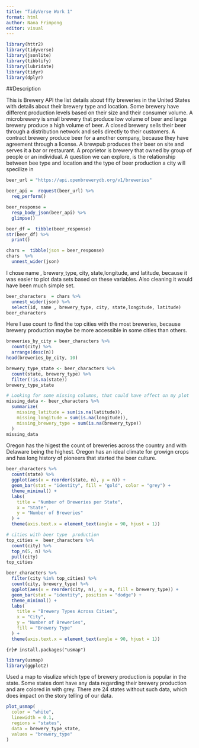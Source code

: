 ```yaml
---
title: "TidyVerse Work 1"
format: html
author: Nana Frimpong
editor: visual
--- 
```


```r
library(httr2)
library(tidyverse)
library(jsonlite)
library(tibblify)
library(lubridate)
library(tidyr)
library(dplyr)
```

##Description

This is Brewery API the list details about fifty breweries in the United States with details about their brewery type and location. Some brewery have different production levels based on their size and their consumer volume. A microbrewery is small brewery that produce low volume of beer and large brewery produce a high volume of beer. A closed brewery sells their beer through a distribution network and sells directly to their customers. A contract brewery produce beer for a another company, because they have agreement through a license. A brewpub produces their beer on site and serves it a bar or restaurant. A proprietor is brewery that owned by group of people or an individual. A question we can explore, is the relationship between bee type and location and the type of beer production a city will specilize in

```r
beer_url = "https://api.openbrewerydb.org/v1/breweries"
```

```r
beer_api =  request(beer_url) %>% 
  req_perform()
```

```r
beer_response = 
  resp_body_json(beer_api) %>% 
  glimpse()
```

```r
beer_df =  tibble(beer_response)
str(beer_df) %>% 
  print()
```

```r
chars =  tibble(json = beer_response)
chars  %>% 
  unnest_wider(json)
```

I chose name , brewery_type, city, state,longitude, and latitude, because it was easier to plot data sets based on these variables. Also cleaning it would have been much simple set.

```r
beer_characters  = chars %>% 
  unnest_wider(json) %>% 
  select(id, name , brewery_type, city, state,longitude, latitude)
beer_characters
```

Here I use count to find the top cities with the most breweries, because brewery production maybe be more accessible in some cities than others.

```r
breweries_by_city = beer_characters %>%
  count(city) %>%
  arrange(desc(n))  
head(breweries_by_city, 10)

```

```r
brewery_type_state <- beer_characters %>%
  count(state, brewery_type) %>%
  filter(!is.na(state))
brewery_type_state
```

```r
# Looking for some missing columns, that could have affect on my plot 
missing_data <- beer_characters %>%
  summarize(
    missing_latitude = sum(is.na(latitude)),
    missing_longitude = sum(is.na(longitude)),
    missing_brewery_type = sum(is.na(brewery_type))
  )
missing_data

```

Oregon has the higest the count of breweries across the country and with Delaware being the highest. Oregon has an ideal climate for growign crops and has long history of pioneers that started the beer culture.

```r
beer_characters %>%
  count(state) %>%
  ggplot(aes(x = reorder(state, n), y = n)) + 
  geom_bar(stat = "identity", fill = "gold", color = "grey") +
  theme_minimal() +
  labs(
    title = "Number of Breweries per State",
    x = "State",
    y = "Number of Breweries"
  ) +
  theme(axis.text.x = element_text(angle = 90, hjust = 1))

```

```r
# cities with beer type  production 
top_cities =  beer_characters %>%
  count(city) %>%
  top_n(5, n) %>%
  pull(city)
top_cities
```

```r
beer_characters %>%
  filter(city %in% top_cities) %>%
  count(city, brewery_type) %>%
  ggplot(aes(x = reorder(city, n), y = n, fill = brewery_type)) +
  geom_bar(stat = "identity", position = "dodge") +
  theme_minimal() +
  labs(
    title = "Brewery Types Across Cities",
    x = "City",
    y = "Number of Breweries",
    fill = "Brewery Type"
  ) +
  theme(axis.text.x = element_text(angle = 90, hjust = 1))

```

`{r}# install.packages("usmap")`

```r
library(usmap)
library(ggplot2)
```

Used a map to visulize which type of brewery production is popular in the state. Some states dont have any data regarding their brewery production and are colored in with grey. There are 24 states without such data, which does impact on the story telling of our data.

```r
plot_usmap(
  color = "white",
  linewidth = 0.1,
  regions = "states",
  data = brewery_type_state,
  values = "brewery_type"
) 

```

